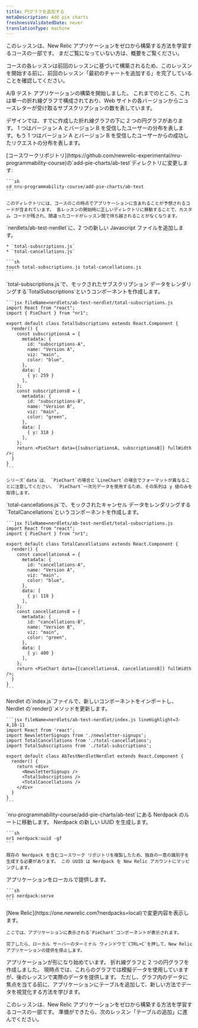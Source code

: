 ```yaml
---
title: 円グラフを追加する
metaDescription: Add pie charts
freshnessValidatedDate: never
translationType: machine
---
```


<Callout variant="tip">
  このレッスンは、New Relic アプリケーションをゼロから構築する方法を学習するコースの一部です。 まだご覧になっていない方は、概要をご覧ください。

  コースの各レッスンは前回のレッスンに基づいて構築されるため、このレッスンを開始する前に、前回のレッスン「最初のチャートを追加する」を完了していることを確認してください。
</Callout>

A/B テスト アプリケーションの構築を開始しました。 これまでのところ、これは単一の折れ線グラフで構成されており、Web サイトの各バージョンからニュースレターが受け取るサブスクリプションの数を表しています。

デザインでは、すでに作成した折れ線グラフの下に 2 つの円グラフがあります。 1 つはバージョン A とバージョン B を受信したユーザーの分布を表します。もう 1 つはバージョン A とバージョン B を受信したユーザーからの成功したリクエストの分布を表します。

<Steps>
  <Step>
    [コースワークリポジトリ](https://github.com/newrelic-experimental/nru-programmability-course)の`add-pie-charts/ab-test`ディレクトリに変更します:

    ```sh
    cd nru-programmability-course/add-pie-charts/ab-test
    ```

    このディレクトリには、コースのこの時点でアプリケーションに含まれることが予想されるコードが含まれています。 各レッスンの開始時に正しいディレクトリに移動することで、カスタム コードが残され、間違ったコードがレッスン間で持ち越されることがなくなります。
  </Step>

  <Step>
    `nerdlets/ab-test-nerdlet`に、2 つの新しい Javascript ファイルを追加します。

    * `total-subscriptions.js`
    * `total-cancellations.js`

    ```sh
    touch total-subscriptions.js total-cancellations.js
    ```
  </Step>

  <Step>
    `total-subscriptions.js`で、モックされたサブスクリプション データをレンダリングする`TotalSubscriptions`というコンポーネントを作成します。

    ```jsx fileName=nerdlets/ab-test-nerdlet/total-subscriptions.js
    import React from "react";
    import { PieChart } from "nr1";

    export default class TotalSubscriptions extends React.Component {
      render() {
        const subscriptionsA = {
          metadata: {
            id: "subscriptions-A",
            name: "Version A",
            viz: "main",
            color: "blue",
          },
          data: [
            { y: 259 }
          ],
        };
        const subscriptionsB = {
          metadata: {
            id: "subscriptions-B",
            name: "Version B",
            viz: "main",
            color: "green",
          },
          data: [
            { y: 318 }
          ],
        };
        return <PieChart data={[subscriptionsA, subscriptionsB]} fullWidth />;
      }
    }
    ```

    シリーズ`data`は、 `PieChart`の場合と`LineChart`の場合でフォーマットが異なることに注意してください。 `PieChart`一次元データを使用するため、その系列は y 値のみを取得します。
  </Step>

  <Step>
    `total-cancellations.js`で、モックされたキャンセル データをレンダリングする`TotalCancellations`というコンポーネントを作成します。

    ```jsx fileName=nerdlets/ab-test-nerdlet/total-subscriptions.js
    import React from "react";
    import { PieChart } from "nr1";

    export default class TotalCancellations extends React.Component {
      render() {
        const cancellationsA = {
          metadata: {
            id: "cancellations-A",
            name: "Version A",
            viz: "main",
            color: "blue",
          },
          data: [
            { y: 118 }
          ],
        };
        const cancellationsB = {
          metadata: {
            id: "cancellations-B",
            name: "Version B",
            viz: "main",
            color: "green",
          },
          data: [
            { y: 400 }
          ],
        };
        return <PieChart data={[cancellationsA, cancellationsB]} fullWidth />;
      }
    }
    ```
  </Step>

  <Step>
    Nerdlet の`index.js`ファイルで、新しいコンポーネントをインポートし、Nerdlet の`render()`メソッドを更新します。

    ```jsx fileName=nerdlets/ab-test-nerdlet/index.js lineHighlight=3-4,10-11
    import React from 'react';
    import NewsletterSignups from './newsletter-signups';
    import TotalCancellations from './total-cancellations';
    import TotalSubscriptions from './total-subscriptions';

    export default class AbTestNerdletNerdlet extends React.Component {
      render() {
        return <div>
          <NewsletterSignups />
          <TotalSubscriptions />
          <TotalCancellations />
        </div>
      }
    }
    ```
  </Step>

  <Step>
    `nru-programmability-course/add-pie-charts/ab-test`にある Nerdpack のルートに移動します。
  </Step>

  <Step>
    Nerdpack の新しい UUID を生成します。

    ```sh
    nr1 nerdpack:uuid -gf
    ```

    既存の Nerdpack を含むコースワーク リポジトリを複製したため、独自の一意の識別子を生成する必要があります。 この UUID は Nerdpack を New Relic アカウントにマッピングします。
  </Step>

  <Step>
    アプリケーションをローカルで提供します。

    ```sh
    nr1 nerdpack:serve
    ```
  </Step>

  <Step>
    [New Relic](https://one.newrelic.com?nerdpacks=local)で変更内容を表示します。

    ここでは、アプリケーションに表示される`PieChart`コンポーネントが表示されます。

    完了したら、ローカル サーバーのターミナル ウィンドウで`CTRL+C`を押して、New Relic アプリケーションの提供を停止します。
  </Step>
</Steps>

アプリケーションが形になり始めています。 折れ線グラフと 2 つの円グラフを作成しました。 現時点では、これらのグラフでは模擬データを使用していますが、後のレッスンで実際のデータを提供します。 ただし、グラフ内のデータに焦点を当てる前に、アプリケーションにテーブルを追加して、新しい方法でデータを視覚化する方法を学びます。

<Callout variant="course">
  このレッスンは、New Relic アプリケーションをゼロから構築する方法を学習するコースの一部です。 準備ができたら、次のレッスン「テーブルの追加」に進んでください。
</Callout>